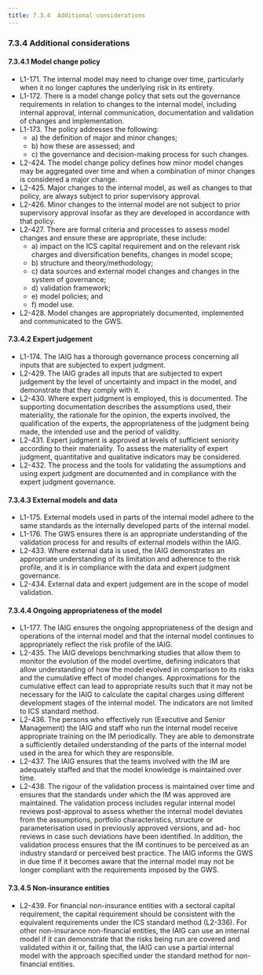 ```yaml
---
title: 7.3.4  Additional considerations
---
```

### 7.3.4  Additional considerations
#### 7.3.4.1  Model change policy
- L1-171. The internal model may need to change over time, particularly when it no longer captures the underlying risk in its entirety.
- L1-172. There is a model change policy that sets out the governance requirements in relation to changes to the internal model, including internal approval, internal communication, documentation and validation of changes and implementation.
- L1-173. The policy addresses the following:
  - a)  the definition of major and minor changes;
  - b)  how these are assessed; and
  - c)  the governance and decision-making process for such changes.
- L2-424. The model change policy defines how minor model changes may be aggregated over time and when a combination of minor changes is considered a major change.
- L2-425. Major changes to the internal model, as well as changes to that policy, are always subject to prior supervisory approval.
- L2-426. Minor changes to the internal model are not subject to prior supervisory approval insofar as they are developed in accordance with that policy.
- L2-427. There are formal criteria and processes to assess model changes and ensure these are appropriate, these include:
  - a)  impact on the ICS capital requirement and on the relevant risk charges and diversification benefits, changes in model scope;
  - b)  structure and theory/methodology;
  - c)  data sources and external model changes and changes in the system of governance;
  - d)  validation framework;
  - e)  model policies; and
  - f)  model use.
- L2-428. Model changes are appropriately documented, implemented and communicated to the GWS.

#### 7.3.4.2  Expert judgement
- L1-174. The IAIG has a thorough governance process concerning all inputs that are subjected to expert judgment.
- L2-429. The IAIG grades all inputs that are subjected to expert judgement by the level of uncertainty and impact in the model, and demonstrate that they comply with it.
- L2-430. Where expert judgment is employed, this is documented. The supporting documentation describes the assumptions used, their materiality, the rationale for the opinion, the experts involved, the qualification of the experts, the appropriateness of the judgment being made, the intended use and the period of validity.
- L2-431. Expert judgment is approved at levels of sufficient seniority according to their materiality. To assess the materiality of expert judgment, quantitative and qualitative indicators may be considered.
- L2-432. The process and the tools for validating the assumptions and using expert judgment are documented and in compliance with the expert judgment governance.

#### 7.3.4.3  External models and data
- L1-175. External models used in parts of the internal model adhere to the same standards as the internally developed parts of the internal model.
- L1-176. The GWS ensures there is an appropriate understanding of the validation process for and results of external models within the IAIG.
- L2-433. Where external data is used, the IAIG demonstrates an appropriate understanding of its limitation and adherence to the risk profile, and it is in compliance with the data and expert judgment governance.
- L2-434. External data and expert judgement are in the scope of model validation.

#### 7.3.4.4  Ongoing appropriateness of the model
- L1-177. The IAIG ensures the ongoing appropriateness of the design and operations of the internal model and that the internal model continues to appropriately reflect the risk profile of the IAIG.
- L2-435. The IAIG develops benchmarking studies that allow them to monitor the evolution of the model overtime, defining indicators that allow understanding of how the model evolved in comparison to its risks and the cumulative effect of model changes. Approximations for the cumulative effect can lead to appropriate results such that it may not be necessary for the IAIG to calculate the capital charges using different development stages of the internal model. The indicators are not limited to ICS standard method.
- L2-436. The persons who effectively run (Executive and Senior Management) the IAIG and staff who run the internal model receive appropriate training on the IM periodically. They are able to demonstrate a sufficiently detailed understanding of the parts of the internal model used in the area for which they are responsible.
- L2-437. The IAIG ensures that the teams involved with the IM are adequately staffed and that the model knowledge is maintained over time.
- L2-438. The rigour of the validation process is maintained over time and ensures that the standards under which the IM was approved are maintained. The validation process includes regular internal model reviews post-approval to assess whether the internal model deviates from the assumptions, portfolio characteristics, structure or parameterisation used in previously approved versions, and ad- hoc reviews in case such deviations have been identified. In addition, the validation process ensures that the IM continues to be perceived as an industry standard or perceived best practice. The IAIG informs the GWS in due time if it becomes aware that the internal model may not be longer compliant with the requirements imposed by the GWS.

#### 7.3.4.5  Non-insurance entities
- L2-439. For financial non-insurance entities with a sectoral capital requirement, the capital requirement should be consistent with the equivalent requirements under the ICS standard method (L2-336). For other non-insurance non-financial entities, the IAIG can use an internal model if it can demonstrate that the risks being run are covered and validated within it or, failing that, the IAIG can use a partial internal model with the approach specified under the standard method for non-financial entities.
